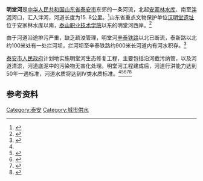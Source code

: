 '''明堂河'''是[[中华人民共和国|中华人民共和国]][[山东省|山东省]][[泰安市|泰安市]]东郊的一条河流，北起[[安家林水库|安家林水库]]、南至[[泮河|泮河]]河口，汇入泮河，河道长度为15. 8公里。<ref name=":0">{{Cite news|url=https://epaper.qlwb.com.cn/qlwb/PDF/20190829/S02.pdf|title=明堂河生态修复工程正式启动|author=齐鲁壹点|date=2019-08-29|work=|publisher=齐鲁晚报|accessdate=|language=|format=|archive-date=2020-12-20|archive-url=https://web.archive.org/web/20201220045347/https://epaper.qlwb.com.cn/qlwb/PDF/20190829/S02.pdf|dead-url=no}}</ref>山东省重点文物保护单位[[汉明堂遗址|汉明堂遗址]]位于安家林水库以南，[[泰山职业技术学院|泰山职业技术学院]]以东的明堂河西岸。<ref>{{Cite web|title=泰安市文化和旅游局 文物鉴赏 汉明堂遗址|url=http://whlyj.taian.gov.cn/art/2018/2/5/art_69098_4642365.html|accessdate=2020-11-25|work=whlyj.taian.gov.cn|archive-date=2020-11-25|archive-url=https://web.archive.org/web/20201125060010/http://whlyj.taian.gov.cn/art/2018/2/5/art_69098_4642365.html|dead-url=no}}</ref>

由于河道沿途排污严重，缺乏疏浚管理，明堂河[[辛泰铁路|辛泰铁路]]以北已断流，泰新路以北约100米处有一处拦河坝，拦河坝至辛泰铁路约900米长河道内有河水积存。<ref>{{Cite web|title=反映山东泰安近期明堂河流域严重污染和其他问题 - 山东省委书记刘家义 - 山东省 - 领导留言板 - 人民网|url=http://liuyan.people.com.cn/threads/content?tid=5803986|accessdate=2020-11-25|work=liuyan.people.com.cn|archive-date=2020-12-20|archive-url=https://web.archive.org/web/20201220045424/http://liuyan.people.com.cn/home|dead-url=no}}</ref>

[[泰安市人民政府|泰安市人民政府]]计划地实施明堂河生态修复工程，主要包括沿河截污纳管，以及河道清淤，河道底泥中的污染物无害化处理。明堂河工程建成后，河道行洪能力达到50年一遇标准，河道水质将达到IV类水质标准。<ref name=":0" /><ref>{{Cite web|title=泰山区域山水林田湖草生态保护修复工程晒“成绩单”|url=http://k.sina.com.cn/article_1753234175_68803aff01900rlms.html|accessdate=2020-11-25|author=|date=2019-12-10|last=泰安日报|format=|work=k.sina.cn|publisher=|language=|archive-date=2020-12-20|archive-url=https://web.archive.org/web/20201220044609/http://k.sina.com.cn/article_1753234175_68803aff01900rlms.html|dead-url=no}}</ref><ref>{{Cite web|title=公示，明堂河生态保护修复工程地址就选在这了！-ZAKER新闻|url=http://www.myzaker.com/article/5bfe32081bc8e05e11000391|accessdate=2020-11-25|work=www.myzaker.com}}</ref><ref>{{Cite web|title=泰山区人民政府 通知公告 泰安市泰山区人民政府关于山水林田湖草明堂河生态保护修复工程国有土地上房屋征收补偿方案|url=http://www.sdtaishan.gov.cn/art/2019/3/29/art_47869_5073724.html|accessdate=2020-11-25|work=www.sdtaishan.gov.cn|archive-date=2020-12-20|archive-url=https://web.archive.org/web/20201220045352/http://www.sdtaishan.gov.cn/art/2019/3/29/art_47869_5073724.html|dead-url=no}}</ref><ref>{{Cite web|title=明堂河工程自来水管线改迁竣工_政务_澎湃新闻-The Paper|url=https://www.thepaper.cn/newsDetail_forward_7722852|accessdate=2020-11-25|work=www.thepaper.cn}}</ref>

== 参考资料 ==
<references />{{泰安市主题}}
[[Category:泰安|Category:泰安]]
[[Category:城市供水|Category:城市供水]]